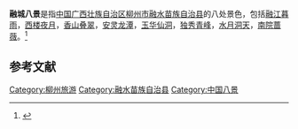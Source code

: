 '''融城八景'''是指[[中国|中国]][[广西壮族自治区|广西壮族自治区]][[柳州市|柳州市]][[融水苗族自治县|融水苗族自治县]]的八处景色，包括[[融江暮雨|融江暮雨]]，[[西楼夜月|西楼夜月]]，[[香山叠翠|香山叠翠]]，[[安灵龙潭|安灵龙潭]]，[[玉华仙洞|玉华仙洞]]，[[独秀青峰|独秀青峰]]，[[水月洞天|水月洞天]]，[[南院蔷薇|南院蔷薇]]。<ref>{{Cite web|author=|title=融城旧八景|publisher=融水苗族自治县政府门户网|url=http://www.rongshui.gov.cn/Article/ShowInfo.asp?ID=4361|date=2011年5月30日}}{{dead link|date=2018年1月 |bot=InternetArchiveBot |fix-attempted=yes }}</ref>

== 参考文献 ==
{{reflist}}

[[Category:柳州旅游|Category:柳州旅游]]
[[Category:融水苗族自治县|Category:融水苗族自治县]]
[[Category:中国八景|Category:中国八景]]